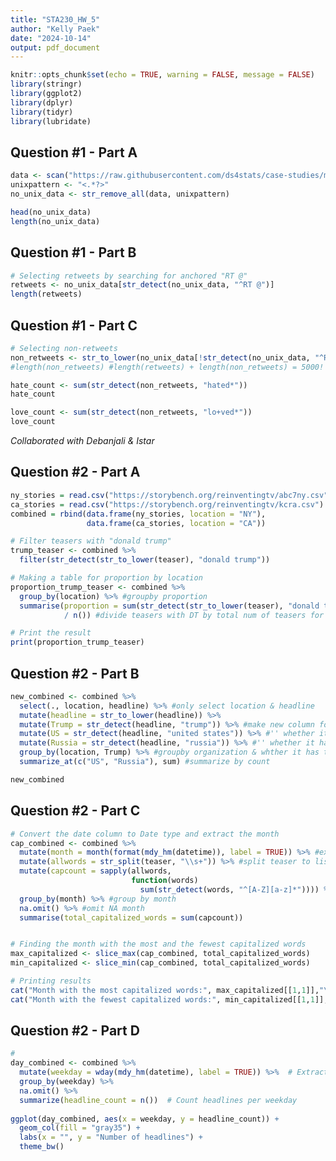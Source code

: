 ```yaml
---
title: "STA230_HW_5"
author: "Kelly Paek"
date: "2024-10-14"
output: pdf_document
---
```


```r
knitr::opts_chunk$set(echo = TRUE, warning = FALSE, message = FALSE)
library(stringr)
library(ggplot2)
library(dplyr)
library(tidyr)
library(lubridate)

```

## Question #1 - Part A
```r
data <- scan("https://raw.githubusercontent.com/ds4stats/case-studies/master/twitter-sentiment/Ghostbusters.txt", what = "")
unixpattern <- "<.*?>"
no_unix_data <- str_remove_all(data, unixpattern)

head(no_unix_data)
length(no_unix_data)
```


## Question #1 - Part B
```r
# Selecting retweets by searching for anchored "RT @"
retweets <- no_unix_data[str_detect(no_unix_data, "^RT @")]
length(retweets)

```


## Question #1 - Part C
```r
# Selecting non-retweets
non_retweets <- str_to_lower(no_unix_data[!str_detect(no_unix_data, "^RT @")])
#length(non_retweets) #length(retweets) + length(non_retweets) = 5000!

hate_count <- sum(str_detect(non_retweets, "hated*"))
hate_count

love_count <- sum(str_detect(non_retweets, "lo+ved*"))
love_count
```
*Collaborated with Debanjali & Istar*


## Question #2 - Part A
```r
ny_stories = read.csv("https://storybench.org/reinventingtv/abc7ny.csv")
ca_stories = read.csv("https://storybench.org/reinventingtv/kcra.csv")
combined = rbind(data.frame(ny_stories, location = "NY"), 
                 data.frame(ca_stories, location = "CA"))

# Filter teasers with "donald trump"
trump_teaser <- combined %>%
  filter(str_detect(str_to_lower(teaser), "donald trump"))

# Making a table for proportion by location
proportion_trump_teaser <- combined %>%
  group_by(location) %>% #groupby proportion
  summarise(proportion = sum(str_detect(str_to_lower(teaser), "donald trump")) 
            / n()) #divide teasers with DT by total num of teasers for each location

# Print the result
print(proportion_trump_teaser)

```


## Question #2 - Part B
```r
new_combined <- combined %>% 
  select(., location, headline) %>% #only select location & headline
  mutate(headline = str_to_lower(headline)) %>% 
  mutate(Trump = str_detect(headline, "trump")) %>% #make new column for whether headline has "trump"
  mutate(US = str_detect(headline, "united states")) %>% #'' whether it has us
  mutate(Russia = str_detect(headline, "russia")) %>% #'' whether it has russia
  group_by(location, Trump) %>% #groupby organization & whther it has trump
  summarize_at(c("US", "Russia"), sum) #summarize by count

new_combined
```


## Question #2 - Part C
```r
# Convert the date column to Date type and extract the month
cap_combined <- combined %>% 
  mutate(month = month(format(mdy_hm(datetime)), label = TRUE)) %>% #extract month from datetime
  mutate(allwords = str_split(teaser, "\\s+")) %>% #split teaser to list of words
  mutate(capcount = sapply(allwords, 
                           function(words) 
                             sum(str_detect(words, "^[A-Z][a-z]*")))) %>% #count cap words
  group_by(month) %>% #group by month
  na.omit() %>% #omit NA month
  summarise(total_capitalized_words = sum(capcount))


# Finding the month with the most and the fewest capitalized words
max_capitalized <- slice_max(cap_combined, total_capitalized_words)
min_capitalized <- slice_min(cap_combined, total_capitalized_words)

# Printing results
cat("Month with the most capitalized words:", max_capitalized[[1,1]],"\n")
cat("Month with the fewest capitalized words:", min_capitalized[[1,1]], "\n")

```

## Question #2 - Part D
```r
# 
day_combined <- combined %>% 
  mutate(weekday = wday(mdy_hm(datetime), label = TRUE)) %>%  # Extract weekday
  group_by(weekday) %>%
  na.omit() %>% 
  summarize(headline_count = n())  # Count headlines per weekday
  
ggplot(day_combined, aes(x = weekday, y = headline_count)) +
  geom_col(fill = "gray35") +
  labs(x = "", y = "Number of headlines") +
  theme_bw()
```
